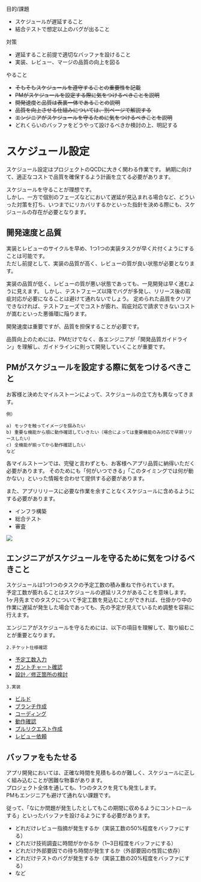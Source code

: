目的/課題

* スケジュールが遅延すること
* 結合テストで想定以上のバグが出ること

対策

* 遅延すること前提で適切なバッファを設けること
* 実装、レビュー、マージの品質の向上を図る

やること

* ~~そもそもスケジュールを遵守することの重要性を記載~~
* ~~PMがスケジュールを設定する際に気をつけるべきことを説明~~
* ~~開発速度と品質は表裏一体であることの説明~~
* ~~品質を向上させる仕組みについては、別ページで解説する~~
* ~~エンジニアがスケジュールを守るために気をつけるべきことを説明~~
* どれくらいのバッファをどうやって設けるべきか検討の上、明記する

# スケジュール設定

スケジュール設定はプロジェクトのQCDに大きく関わる作業です。
納期に向けて、適正なコストで品質を確保するよう計画を立てる必要があります。

スケジュールを守ることが理想です。  
しかし、一方で個別のフェーズなどにおいて遅延が見込まれる場合など、どういった対策を打ち、いつまでにリカバリするかといった指針を決める際にも、スケジュールの存在が必要となります。

## 開発速度と品質

実装とレビューのサイクルを早め、1つ1つの実装タスクが早く片付くようにすることは可能です。  
ただし前提として、実装の品質が高く、レビューの質が良い状態が必要となります。

実装の品質が低く、レビューの質が悪い状態であっても、一見開発は早く進むように見えます。
しかし、テストフェーズ以降でバグが多発し、リリース後の瑕疵対応が必要になることは避けて通れないでしょう。
定められた品質をクリアできなければ、テストフェーズでコストが膨れ、瑕疵対応で請求できないコストが嵩むといった悪循環に陥ります。

開発速度は重要ですが、品質を担保することが必要です。

品質向上のためには、PMだけでなく、各エンジニアが「開発品質ガイドライン」を理解し、ガイドラインに則って開発していくことが重要です。

## PMがスケジュールを設定する際に気をつけるべきこと

お客様と決めたマイルストーンによって、スケジュールの立て方も異なってきます。  

```
例）

a) モックを触ってイメージを掴みたい  
b) 重要な機能から順に動作確認していきたい（場合によっては重要機能のみ対応で早期リリースしたい）  
c) 全機能が揃ってから動作確認したい  
など
```

各マイルストーンでは、完璧と言わずとも、お客様へアプリ品質に納得いただく必要があります。
そのためにも「何がいつできる」「このタイミングでは何が動かない」といった情報を合わせて提供する必要があります。

また、アプリリリースに必要な作業を余すことなくスケジュールに含めるようにする必要があります。

* インフラ構築
* 総合テスト
* 審査

![](/1.チケット作成/img/2023-07-11-10-07-33.png)

## エンジニアがスケジュールを守るために気をつけるべきこと

スケジュールは1つ1つのタスクの予定工数の積み重ねで作られています。  
予定工数が膨れることはスケジュールの遅延リスクがあることを意味します。  
1ヶ月先までのタスクについて予定工数を見込むことができれば、仕掛かり中の作業に遅延が発生した場合であっても、先の予定が見えているため調整を容易に行えます。  

エンジニアがスケジュールを守るためには、以下の項目を理解して、取り組むことが重要となります。

`2.チケット仕様確認`

* [予定工数入力](/2.チケット仕様確認/予定工数入力)
* [ガントチャート確認](/2.チケット仕様確認/ガントチャート確認)
* [設計／修正箇所の検討](/2.チケット仕様確認/設計／修正箇所の検討)

`3.実装`

* [ビルド](/3.実装/ビルド)
* [ブランチ作成](/3.実装/ブランチ作成)
* [コーディング](/3.実装/コーディング)
* [動作確認](/3.実装/動作確認)
* [プルリクエスト作成](/3.実装/プルリクエスト作成)
* [レビュー依頼](/3.実装/レビュー依頼)

## バッファをもたせる

アプリ開発においては、正確な時間を見積もるのが難しく、スケジュールに正しく組み込むことが困難な物事があります。  
プロジェクト全体を通しても、1つのタスクを見ても発生します。  
PMもエンジニアも避けて通れない課題です。  

従って、「なにか問題が発生したとしてもこの期間に収めるようにコントロールする」といったバッファを設けるようにする必要があります。  

* どれだけレビュー指摘が発生するか（実装工数の50%程度をバッファにする）
* どれだけ技術調査に時間がかかるか（1~3日程度をバッファにする）
* どれだけ外部要因での待ち時間が発生するか（外部要因の性質に依存）
* どれだけテストのバグが発生するか（実装工数の20%程度をバッファにする）
* など

